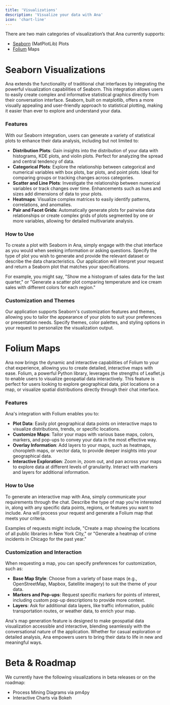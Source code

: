 ```yaml
---
title: 'Visualizations'
description: 'Visualize your data with Ana'
icon: 'chart-line'
---
```


There are two main categories of visualization’s that Ana currently supports:

- [Seaborn](https://seaborn.pydata.org/api.html) (MatPlotLib) Plots
- [Folium](https://python-visualization.github.io/folium/latest/) Maps

# Seaborn Visualizations

Ana extends the functionality of traditional chat interfaces by integrating the powerful visualization capabilities of Seaborn. This integration allows users to easily create complex and informative statistical graphics directly from their conversation interface. Seaborn, built on matplotlib, offers a more visually appealing and user-friendly approach to statistical plotting, making it easier than ever to explore and understand your data.

### Features

With our Seaborn integration, users can generate a variety of statistical plots to enhance their data analysis, including but not limited to:

- **Distribution Plots**: Gain insights into the distribution of your data with histograms, KDE plots, and violin plots. Perfect for analyzing the spread and central tendency of data.
- **Categorical Plots**: Explore the relationship between categorical and numerical variables with box plots, bar plots, and point plots. Ideal for comparing groups or tracking changes across categories.
- **Scatter and Line Plots**: Investigate the relationship between numerical variables or track changes over time. Enhancements such as hues and sizes add dimensions of data to your plots.
- **Heatmaps**: Visualize complex matrices to easily identify patterns, correlations, and anomalies.
- **Pair and Facet Grids**: Automatically generate plots for pairwise data relationships or create complex grids of plots segmented by one or more variables, allowing for detailed multivariate analysis.

### How to Use

To create a plot with Seaborn in Ana, simply engage with the chat interface as you would when seeking information or asking questions. Specify the type of plot you wish to generate and provide the relevant dataset or describe the data characteristics. Our application will interpret your request and return a Seaborn plot that matches your specifications.

For example, you might say, "Show me a histogram of sales data for the last quarter," or "Generate a scatter plot comparing temperature and ice cream sales with different colors for each region."

### Customization and Themes

Our application supports Seaborn's customization features and themes, allowing you to tailor the appearance of your plots to suit your preferences or presentation needs. Specify themes, color palettes, and styling options in your request to personalize the visualization output.

# Folium Maps

Ana now brings the dynamic and interactive capabilities of Folium to your chat experience, allowing you to create detailed, interactive maps with ease. Folium, a powerful Python library, leverages the strengths of Leaflet.js to enable users to visualize geospatial data interactively. This feature is perfect for users looking to explore geographical data, plot locations on a map, or visualize spatial distributions directly through their chat interface.

### **Features**

Ana's integration with Folium enables you to:

- **Plot Data**: Easily plot geographical data points on interactive maps to visualize distributions, trends, or specific locations.
- **Customize Maps**: Tailor your maps with various base maps, colors, markers, and pop-ups to convey your data in the most effective way.
- **Overlay Information**: Add layers to your maps, such as heatmaps, choropleth maps, or vector data, to provide deeper insights into your geographical data.
- **Interactive Exploration**: Zoom in, zoom out, and pan across your maps to explore data at different levels of granularity. Interact with markers and layers for additional information.

### **How to Use**

To generate an interactive map with Ana, simply communicate your requirements through the chat. Describe the type of map you're interested in, along with any specific data points, regions, or features you want to include. Ana will process your request and generate a Folium map that meets your criteria.

Examples of requests might include, "Create a map showing the locations of all public libraries in New York City," or "Generate a heatmap of crime incidents in Chicago for the past year."

### **Customization and Interaction**

When requesting a map, you can specify preferences for customization, such as:

- **Base Map Style**: Choose from a variety of base maps (e.g., OpenStreetMap, Mapbox, Satellite imagery) to suit the theme of your data.
- **Markers and Pop-ups**: Request specific markers for points of interest, including custom pop-up descriptions to provide more context.
- **Layers**: Ask for additional data layers, like traffic information, public transportation routes, or weather data, to enrich your map.

Ana's map generation feature is designed to make geospatial data visualization accessible and interactive, blending seamlessly with the conversational nature of the application. Whether for casual exploration or detailed analysis, Ana empowers users to bring their data to life in new and meaningful ways.

# Beta & Roadmap

We currently have the following visualizations in beta releases or on the roadmap:

- Process Mining Diagrams via pm4py
- Interactive Charts via Bokeh
